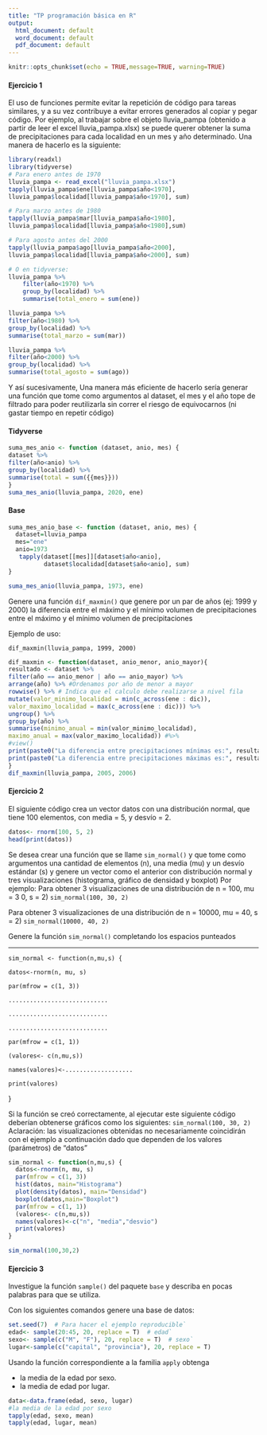 ```yaml
---
title: "TP programación básica en R"
output:
  html_document: default
  word_document: default
  pdf_document: default
---
```


```r
knitr::opts_chunk$set(echo = TRUE,message=TRUE, warning=TRUE)
```

#### **Ejercicio 1**

El uso de funciones permite evitar la repetición de código para tareas similares, y a su vez contribuye a evitar errores generados al copiar y pegar código.
Por ejemplo, al trabajar sobre el objeto
lluvia_pampa (obtenido a partir de leer el excel
lluvia_pampa.xlsx) se puede querer obtener la suma de precipitaciones para cada localidad en un mes y año determinado. Una manera de hacerlo es la siguiente:

```r
library(readxl)
library(tidyverse)
# Para enero antes de 1970
lluvia_pampa <- read_excel("lluvia_pampa.xlsx")
tapply(lluvia_pampa$ene[lluvia_pampa$año<1970],
lluvia_pampa$localidad[lluvia_pampa$año<1970], sum)

# Para marzo antes de 1980
tapply(lluvia_pampa$mar[lluvia_pampa$año<1980],
lluvia_pampa$localidad[lluvia_pampa$año<1980],sum)

# Para agosto antes del 2000
tapply(lluvia_pampa$ago[lluvia_pampa$año<2000],
lluvia_pampa$localidad[lluvia_pampa$año<2000], sum)

# O en tidyverse:
lluvia_pampa %>%
    filter(año<1970) %>%
    group_by(localidad) %>%
    summarise(total_enero = sum(ene))

lluvia_pampa %>%
filter(año<1980) %>%
group_by(localidad) %>%
summarise(total_marzo = sum(mar))

lluvia_pampa %>%
filter(año<2000) %>%
group_by(localidad) %>%
summarise(total_agosto = sum(ago))
```


Y así sucesivamente, Una manera más eficiente de hacerlo sería generar una función que tome como argumentos al dataset, el mes y el año tope de filtrado para poder reutilizarla sin correr el riesgo de equivocarnos (ni gastar tiempo en repetir código)

#### Tidyverse
```r
suma_mes_anio <- function (dataset, anio, mes) {
dataset %>%
filter(año<anio) %>%
group_by(localidad) %>%
summarise(total = sum({{mes}}))
}
suma_mes_anio(lluvia_pampa, 2020, ene)
```

#### Base 

```r
suma_mes_anio_base <- function (dataset, anio, mes) {
  dataset=lluvia_pampa
  mes="ene"
  anio=1973
   tapply(dataset[[mes]][dataset$año<anio], 
          dataset$localidad[dataset$año<anio], sum)
} 

suma_mes_anio(lluvia_pampa, 1973, ene)
```

Genere una función `dif_maxmin()` que genere por un par de años (ej: 1999 y 2000)  la diferencia entre el máximo y el mínimo volumen de precipitaciones entre el máximo y el mínimo volumen de precipitaciones


Ejemplo de uso:

`dif_maxmin(lluvia_pampa, 1999, 2000)`

```r
dif_maxmin <- function(dataset, anio_menor, anio_mayor){
resultado <- dataset %>%
filter(año == anio_menor | año == anio_mayor) %>%
arrange(año) %>% #Ordenamos por año de menor a mayor
rowwise() %>% # Indica que el calculo debe realizarse a nivel fila
mutate(valor_minimo_localidad = min(c_across(ene : dic)),
valor_maximo_localidad = max(c_across(ene : dic))) %>%
ungroup() %>%
group_by(año) %>%
summarise(minimo_anual = min(valor_minimo_localidad),
maximo_anual = max(valor_maximo_localidad)) #%>%
#view()
print(paste0("La diferencia entre precipitaciones mínimas es:", resultado$minimo_anual [2] - resultado$minimo_anual [1]))
print(paste0("La diferencia entre precipitaciones máximas es:", resultado$maximo_anual [2] - resultado$maximo_anual [1]))
}
dif_maxmin(lluvia_pampa, 2005, 2006)
```


#### **Ejercicio 2**

El siguiente código crea un vector
datos con una distribución normal, que tiene 100 elementos,
con media = 5, y desvío = 2.

```r
datos<- rnorm(100, 5, 2)
head(print(datos))
```

Se desea crear una función que se llame `sim_normal()` y que tome como argumentos una cantidad de elementos (n), una media (mu) y un desvío estándar (s) y genere un vector como el anterior con distribución normal y tres visualizaciones (histograma, gráfico de densidad y boxplot)
Por ejemplo:
Para obtener 3 visualizaciones de una distribución de n = 100, mu = 3 0, s = 2)
`sim_normal(100, 30, 2)` 

Para obtener 3 visualizaciones de una distribución de n = 10000, mu = 40, s = 2)
`sim_normal(10000, 40, 2)` 

Genere la función `sim_normal()` completando los espacios punteados

------------------------------------------------------------------------


`sim_normal <- function(n,mu,s) {`

`datos<-rnorm(n, mu, s)`

`par(mfrow = c(1, 3))`

`............................`

`............................`

`............................`

`par(mfrow = c(1, 1))`

`(valores<- c(n,mu,s))`

`names(valores)<-...................`

`print(valores)`

}

Si la función se creó correctamente, al ejecutar este siguiente código deberían obtenerse gráficos como los siguientes:
`sim_normal(100, 30, 2)`
Aclaración: las visualizaciones obtenidas no necesariamente coincidirán con el ejemplo a continuación dado que dependen de los valores (parámetros) de “datos”

```r
sim_normal <- function(n,mu,s) {
  datos<-rnorm(n, mu, s)
  par(mfrow = c(1, 3))
  hist(datos, main="Histograma")
  plot(density(datos), main="Densidad")
  boxplot(datos,main="Boxplot")
  par(mfrow = c(1, 1))
  (valores<- c(n,mu,s))
  names(valores)<-c("n", "media","desvio")
  print(valores)
}

sim_normal(100,30,2)
```

#### **Ejercicio 3**

Investigue la función `sample()` del paquete `base` y describa en pocas palabras para que se utiliza.

Con los siguientes comandos genere una base de datos:


```r
set.seed(7)  # Para hacer el ejemplo reproducible`
edad<- sample(20:45, 20, replace = T)  # edad`
sexo<- sample(c("M", "F"), 20, replace = T)  # sexo`
lugar<-sample(c("capital", "provincia"), 20, replace = T) 
```


Usando la función correspondiente a la familia `apply` obtenga

-   la media de la edad por sexo.
-   la media de edad por lugar.


```r
data<-data.frame(edad, sexo, lugar)
#la media de la edad por sexo
tapply(edad, sexo, mean)
tapply(edad, lugar, mean)
```
